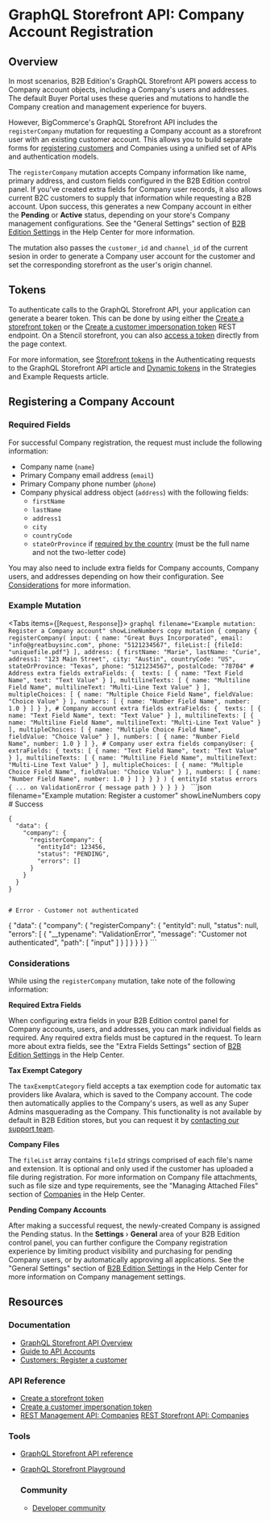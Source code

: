 # GraphQL Storefront API: Company Account Registration

## Overview

In most scenarios, B2B Edition's GraphQL Storefront API powers access to Company account objects, including a Company's users and addresses. The default Buyer Portal uses these queries and mutations to handle the Company creation and management experience for buyers.

However, BigCommerce's GraphQL Storefront API includes the `registerCompany` mutation for requesting a Company account as a storefront user with an existing customer account. This allows you to build separate forms for [registering customers](https://developer.bigcommerce.com/docs/storefront/graphql/customers#register-a-customer) and Companies using a unified set of APIs and authentication models.

The `registerCompany` mutation accepts Company information like name, primary address, and custom fields configured in the B2B Edition control panel. If you've created extra fields for Company user records, it also allows current B2C customers to supply that information while requesting a B2B account. Upon success, this generates a new Company account in either the **Pending** or **Active** status, depending on your store's Company management configurations. See the "General Settings" section of [B2B Edition Settings](https://support.bigcommerce.com/s/article/B2B-Edition-Settings) in the Help Center for more information.

The mutation also passes the `customer_id` and `channel_id` of the current sesion in order to generate a Company user account for the customer and set the corresponding storefront as the user's origin channel.

## Tokens

To authenticate calls to the GraphQL Storefront API, your application can generate a bearer token. This can be done by using either the [Create a storefront token](/docs/rest-authentication/tokens#create-a-token) or the [Create a customer impersonation token](/docs/rest-authentication/tokens/customer-impersonation-token#create-a-token) REST endpoint. On a Stencil storefront, you can also [access a token](/docs/storefront/graphql) directly from the page context.

For more information, see [Storefront tokens](/docs/start/authentication/graphql-storefront#storefront-tokens) in the Authenticating requests to the GraphQL Storefront API article and [Dynamic tokens](/docs/start/authentication#bigcommerce-generated-jwts) in the Strategies and Example Requests article.

## Registering a Company Account

### Required Fields

For successful Company registration, the request must include the following information:

* Company name (`name`)
* Primary Company email address (`email`)
* Primary Company phone number (`phone`)
* Company physical address object (`address`) with the following fields:
    * `firstName`
    * `lastName`
    * `address1`
    * `city`
    * `countryCode`
    * `stateOrProvince` if [required by the country](/b2b-edition/apis/rest-management/address/addresses#get-a-state) (must be the full name and not the two-letter code)

You may also need to include extra fields for Company accounts, Company users, and addresses depending on how their configuration. See [Considerations](#considerations) for more information.

### Example Mutation

<Tabs items={[`Request`, `Response`]}>
  <Tab>
    ```graphql filename="Example mutation: Register a Company account" showLineNumbers copy
    mutation {
        company {
        registerCompany(
            input: {
                name: "Great Buys Incorporated",
                email: "info@greatbuysinc.com",
                phone: "5121234567",
                fileList:[
                    {fileId: "uniquefile.pdf"}
                ],
                address: {
                    firstName: "Marie",
                    lastName: "Curie",
                    address1: "123 Main Street",
                    city: "Austin",
                    countryCode: "US",
                    stateOrProvince: "Texas",
                    phone: "5121234567",
                    postalCode: "78704"
                    # Address extra fields
                    extraFields: { 
                        texts: [
                            { name: "Text Field Name", text: "Text Value" }
                        ],
                        multilineTexts: [
                            { name: "Multiline Field Name", multilineText: "Multi-Line Text Value" }
                        ],
                        multipleChoices: [
                            { name: "Multiple Choice Field Name", fieldValue: "Choice Value" }
                        ],
                        numbers: [
                            { name: "Number Field Name", number: 1.0 }
                        ]
                    }
                },
                # Company account extra fields
                extraFields: { 
                    texts: [
                        { name: "Text Field Name", text: "Text Value" }
                    ],
                    multilineTexts: [
                        { name: "Multiline Field Name", multilineText: "Multi-Line Text Value" }
                    ],
                    multipleChoices: [
                        { name: "Multiple Choice Field Name", fieldValue: "Choice Value" }
                    ],
                    numbers: [
                        { name: "Number Field Name", number: 1.0 }
                    ]
                },
                # Company user extra fields
                companyUser: { 
                    extraFields: {
                        texts: [
                            { name: "Text Field Name", text: "Text Value" }
                        ],
                        multilineTexts: [
                            { name: "Multiline Field Name", multilineText: "Multi-Line Text Value" }
                        ],
                        multipleChoices: [
                            { name: "Multiple Choice Field Name", fieldValue: "Choice Value" }
                        ],
                        numbers: [
                            { name: "Number Field Name", number: 1.0 }
                        ]
                    }
                }
            }
        ) {
            entityId
            status
            errors {
            ... on ValidationError {
                message
                path
            }
            }
        }
        }
    }
    ```
  </Tab>
  <Tab>
    ```json filename="Example mutation: Register a customer" showLineNumbers copy
    # Success

    {
      "data": {
        "company": {
          "registerCompany": {
            "entityId": 123456,
            "status": "PENDING",
            "errors": []
          }
        }
      }
    }


    # Error - Customer not authenticated

  {
    "data": {
      "company": {
        "registerCompany": {
          "entityId": null,
          "status": null,
          "errors": [
            {
              "__typename": "ValidationError",
              "message": "Customer not authenticated",
              "path": [
                "input"
              ]
            }
          ]
        }
      }
    }
  }
    ```
  </Tab>
</Tabs>

### Considerations

While using the `registerCompany` mutation, take note of the following information:

**Required Extra Fields**

When configuring extra fields in your B2B Edition control panel for Company accounts, users, and addresses, you can mark individual fields as required. Any required extra fields must be captured in the request. To learn more about extra fields, see the "Extra Fields Settings" section of [B2B Edition Settings](https://support.bigcommerce.com/s/article/B2B-Edition-Settings) in the Help Center.

**Tax Exempt Category**

The `taxExemptCategory` field accepts a tax exemption code for automatic tax providers like Avalara, which is saved to the Company account. The code then automatically applies to the Company's users, as well as any Super Admins masquerading as the Company. This functionality is not available by default in B2B Edition stores, but you can request it by [contacting our support team](http://support.bigcommerce.com/s/#contact).

**Company Files**

The `fileList` array contains `fileId` strings comprised of each file's name and extension. It is optional and only used if the customer has uploaded a file during registration. For more information on Company file attachments, such as file size and type requirements, see the "Managing Attached Files" section of [Companies](https://support.bigcommerce.com/s/article/B2B-Edition-User-Guide-Company-and-Customer-Functions) in the Help Center.

**Pending Company Accounts**

After making a successful request, the newly-created Company is assigned the Pending status. In the **Settings** &rsaquo; **General** area of your B2B Edition control panel, you can further configure the Company registration experience by limiting product visibility and purchasing for pending Company users, or by automatically approving all applications. See the "General Settings" section of [B2B Edition Settings](https://support.bigcommerce.com/s/article/B2B-Edition-Settings) in the Help Center for more information on Company management settings.

## Resources

### Documentation

* [GraphQL Storefront API Overview](/docs/storefront/graphql)
* [Guide to API Accounts](/docs/start/authentication/api-accounts)
* [Customers: Register a customer](/docs/storefront/graphql/customers#register-a-customer)

### API Reference

* [Create a storefront token](/docs/rest-authentication/tokens#create-a-token)
* [Create a customer impersonation token](/docs/rest-authentication/tokens/customer-impersonation-token#create-a-token)
* [REST Management API: Companies](/b2b-edition/apis/rest-management/company)
  [REST Storefront API: Companies](/b2b-edition/apis/rest-storefront/company)

### Tools

* [GraphQL Storefront API reference](/graphql-storefront/reference)
* [GraphQL Storefront Playground](/graphql-storefront/playground)

  ### Community

  * [Developer community](/community)
